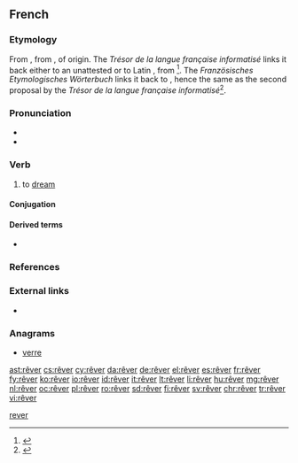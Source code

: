 {{also|rever}}
==French==

===Etymology===
From {{inh|fr|frm|resver}}, from {{inh|fr|fro|resver||to consider, reflect, be delirious}}, of {{unk.|fr|nocap=1|title=uncertain}} origin. The ''Trésor de la langue française informatisé'' links it back either to an unattested {{m|fro|*esver||to wander}} or to Latin {{m|la|*reexvadō}}, from {{affix|la|re-|ex-|evadō|nocat=1}}<ref>{{R:TLFi|etym=1}}</ref>. The ''Französisches Etymologisches Wörterbuch'' links it back to {{m|la|*reexvagus}}, hence the same as the second proposal by the ''Trésor de la langue française informatisé''<ref>{{R:FEW|100|184|title=*reexvagus}}</ref>.

===Pronunciation===
* {{audio|Fr-rêver.ogg|audio|lang=fr}}
* {{IPA|/ʁɛ.ve/|/ʁe.ve/|lang=fr}}

===Verb===
{{fr-verb}}

# to [[dream]]

====Conjugation====
{{fr-conj-auto}}

====Derived terms====
* {{l|fr|rêve}} {{pos n}}

===References===
<references/>

===External links===
* {{R:TLFi}}

===Anagrams===
* [[verre#French|verre]]

[[Category:fr:Thinking|rever]]

[[ast:rêver]]
[[cs:rêver]]
[[cy:rêver]]
[[da:rêver]]
[[de:rêver]]
[[el:rêver]]
[[es:rêver]]
[[fr:rêver]]
[[fy:rêver]]
[[ko:rêver]]
[[io:rêver]]
[[id:rêver]]
[[it:rêver]]
[[lt:rêver]]
[[li:rêver]]
[[hu:rêver]]
[[mg:rêver]]
[[nl:rêver]]
[[oc:rêver]]
[[pl:rêver]]
[[ro:rêver]]
[[sd:rêver]]
[[fi:rêver]]
[[sv:rêver]]
[[chr:rêver]]
[[tr:rêver]]
[[vi:rêver]]